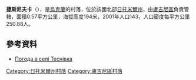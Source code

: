{{coord|51|1|24|N|28|20|39|E|scale:30000|display=title}}

'''捷斯尼夫卡'''（{{lang-uk|Теснівка}}），是[[烏克蘭|烏克蘭]]的村落，位於該國北部[[日托米爾州|日托米爾州]]，由[[盧吉尼區|盧吉尼區]]負責管轄，面積0.57平方公里，海拔高度194米，2001年人口143，人口密度每平方公里250.88人。

==參考資料==
* [http://weather.in.ua/ua/zhitomirskaja/26071 Погода в селі Теснівка] {{Wayback|url=http://weather.in.ua/ua/zhitomirskaja/26071 |date=20111219160825 }}

{{DEFAULTSORT:Теснівка}}
[[Category:日托米爾州村落|Category:日托米爾州村落]]
[[Category:盧吉尼區村落|Category:盧吉尼區村落]]


{{Zhytomyr-geo-stub}}